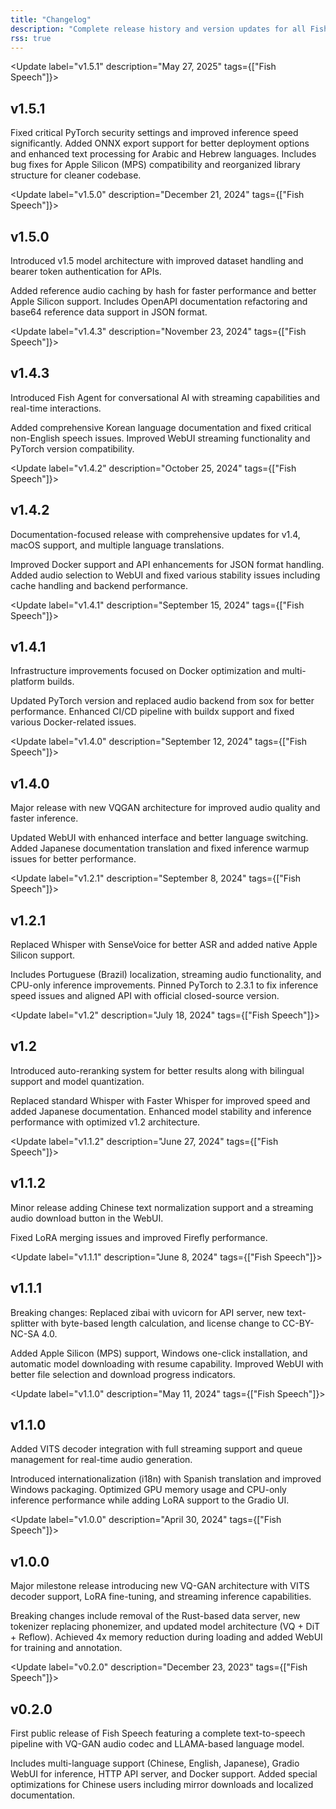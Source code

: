```yaml
---
title: "Changelog"
description: "Complete release history and version updates for all Fish Audio products"
rss: true
---
```


<Update label="v1.5.1" description="May 27, 2025" tags={["Fish Speech"]}>
  ## v1.5.1

  Fixed critical PyTorch security settings and improved inference speed significantly. Added ONNX export support for better deployment options and enhanced text processing for Arabic and Hebrew languages. Includes bug fixes for Apple Silicon (MPS) compatibility and reorganized library structure for cleaner codebase.
</Update>

<Update label="v1.5.0" description="December 21, 2024" tags={["Fish Speech"]}>
  ## v1.5.0

  Introduced v1.5 model architecture with improved dataset handling and bearer token authentication for APIs.
  
  Added reference audio caching by hash for faster performance and better Apple Silicon support. Includes OpenAPI documentation refactoring and base64 reference data support in JSON format.
</Update>

<Update label="v1.4.3" description="November 23, 2024" tags={["Fish Speech"]}>
  ## v1.4.3

  Introduced Fish Agent for conversational AI with streaming capabilities and real-time interactions.
  
  Added comprehensive Korean language documentation and fixed critical non-English speech issues. Improved WebUI streaming functionality and PyTorch version compatibility.
</Update>

<Update label="v1.4.2" description="October 25, 2024" tags={["Fish Speech"]}>
  ## v1.4.2

  Documentation-focused release with comprehensive updates for v1.4, macOS support, and multiple language translations.
  
  Improved Docker support and API enhancements for JSON format handling. Added audio selection to WebUI and fixed various stability issues including cache handling and backend performance.
</Update>

<Update label="v1.4.1" description="September 15, 2024" tags={["Fish Speech"]}>
  ## v1.4.1

  Infrastructure improvements focused on Docker optimization and multi-platform builds.
  
  Updated PyTorch version and replaced audio backend from sox for better performance. Enhanced CI/CD pipeline with buildx support and fixed various Docker-related issues.
</Update>

<Update label="v1.4.0" description="September 12, 2024" tags={["Fish Speech"]}>
  ## v1.4.0

  Major release with new VQGAN architecture for improved audio quality and faster inference.
  
  Updated WebUI with enhanced interface and better language switching. Added Japanese documentation translation and fixed inference warmup issues for better performance.
</Update>

<Update label="v1.2.1" description="September 8, 2024" tags={["Fish Speech"]}>
  ## v1.2.1

  Replaced Whisper with SenseVoice for better ASR and added native Apple Silicon support.
  
  Includes Portuguese (Brazil) localization, streaming audio functionality, and CPU-only inference improvements. Pinned PyTorch to 2.3.1 to fix inference speed issues and aligned API with official closed-source version.
</Update>

<Update label="v1.2" description="July 18, 2024" tags={["Fish Speech"]}>
  ## v1.2

  Introduced auto-reranking system for better results along with bilingual support and model quantization.
  
  Replaced standard Whisper with Faster Whisper for improved speed and added Japanese documentation. Enhanced model stability and inference performance with optimized v1.2 architecture.
</Update>

<Update label="v1.1.2" description="June 27, 2024" tags={["Fish Speech"]}>
  ## v1.1.2

  Minor release adding Chinese text normalization support and a streaming audio download button in the WebUI.
  
  Fixed LoRA merging issues and improved Firefly performance.
</Update>

<Update label="v1.1.1" description="June 8, 2024" tags={["Fish Speech"]}>
  ## v1.1.1

  Breaking changes: Replaced zibai with uvicorn for API server, new text-splitter with byte-based length calculation, and license change to CC-BY-NC-SA 4.0.
  
  Added Apple Silicon (MPS) support, Windows one-click installation, and automatic model downloading with resume capability. Improved WebUI with better file selection and download progress indicators.
</Update>

<Update label="v1.1.0" description="May 11, 2024" tags={["Fish Speech"]}>
  ## v1.1.0

  Added VITS decoder integration with full streaming support and queue management for real-time audio generation.
  
  Introduced internationalization (i18n) with Spanish translation and improved Windows packaging. Optimized GPU memory usage and CPU-only inference performance while adding LoRA support to the Gradio UI.
</Update>

<Update label="v1.0.0" description="April 30, 2024" tags={["Fish Speech"]}>
  ## v1.0.0

  Major milestone release introducing new VQ-GAN architecture with VITS decoder support, LoRA fine-tuning, and streaming inference capabilities.
  
  Breaking changes include removal of the Rust-based data server, new tokenizer replacing phonemizer, and updated model architecture (VQ + DiT + Reflow). Achieved 4x memory reduction during loading and added WebUI for training and annotation.
</Update>

<Update label="v0.2.0" description="December 23, 2023" tags={["Fish Speech"]}>
  ## v0.2.0

  First public release of Fish Speech featuring a complete text-to-speech pipeline with VQ-GAN audio codec and LLAMA-based language model.
  
  Includes multi-language support (Chinese, English, Japanese), Gradio WebUI for inference, HTTP API server, and Docker support. Added special optimizations for Chinese users including mirror downloads and localized documentation.
</Update>
